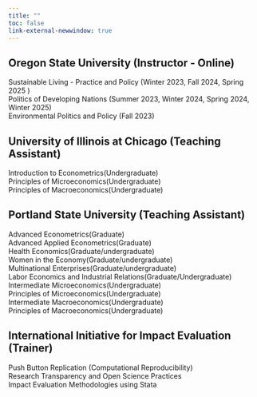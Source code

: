 ```yaml
---
title: ""
toc: false 
link-external-newwindow: true
---
```


## Oregon State University (Instructor - Online)
Sustainable Living - Practice and Policy (Winter 2023, Fall 2024, Spring 2025 ) </br>
Politics of Developing Nations (Summer 2023, Winter 2024, Spring 2024, Winter 2025) </br>
Environmental Politics and Policy (Fall 2023)

## University of Illinois at Chicago (Teaching Assistant)
Introduction to Econometrics(Undergraduate) </br>
Principles of Microeconomics(Undergraduate) </br>
Principles of Macroeconomics(Undergraduate) 

## Portland State University (Teaching Assistant)
Advanced Econometrics(Graduate) </br>
Advanced Applied Econometrics(Graduate) </br>
Health Economics(Graduate/undergraduate) </br>
Women in the Economy(Graduate/undergraduate) </br>
Multinational Enterprises(Graduate/undergraduate)</br>
Labor Economics and Industrial Relations(Graduate/Undergraduate) </br>
Intermediate Microeconomics(Undergraduate) </br>
Principles of Microeconomics(Undergraduate) </br>
Intermediate Macroeconomics(Undergraduate) </br>
Principles of Macroeconomics(Undergraduate) 

## International Initiative for Impact Evaluation (Trainer)
Push Button Replication (Computational Reproducibility) </br>
Research Transparency and Open Science Practices </br>
Impact Evaluation Methodologies using Stata
